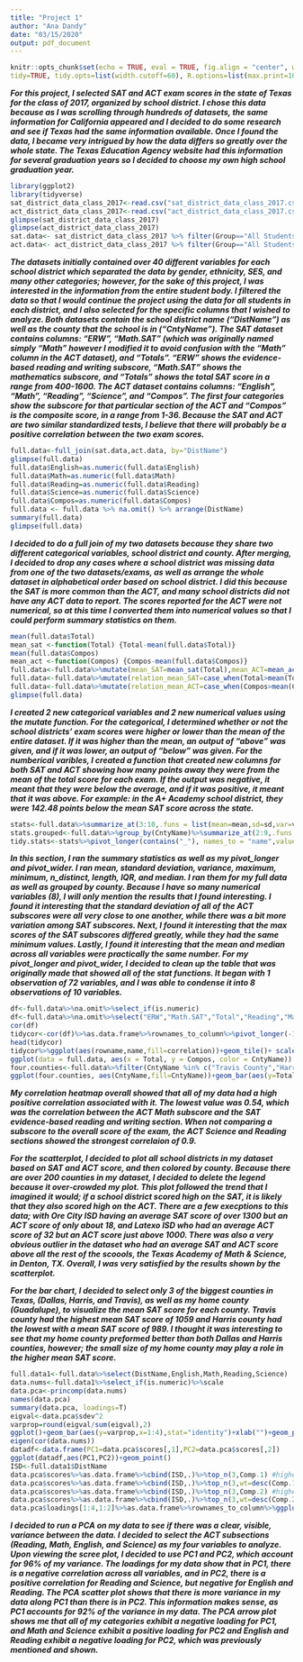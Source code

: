 ```yaml
---
title: "Project 1"
author: "Ana Dandy"
date: "03/15/2020"
output: pdf_document
---
```


```r
knitr::opts_chunk$set(echo = TRUE, eval = TRUE, fig.align = "center", warning = F, message = F,
tidy=TRUE, tidy.opts=list(width.cutoff=60), R.options=list(max.print=100))
```


_**For this project, I selected SAT and ACT exam scores in the state of Texas for the class of 2017, organized by school district. I chose this data because as I was scrolling through hundreds of datasets, the same information for California appeared and I decided to do some research and see if Texas had the same information available. Once I found the data, I became very intrigued by how the data differs so greatly over the whole state. The Texas Education Agency website had this information for several graduation years so I decided to choose my own high school graduation year. **_


```r
library(ggplot2)
library(tidyverse)
sat_district_data_class_2017<-read.csv("sat_district_data_class_2017.csv")
act_district_data_class_2017<-read.csv("act_district_data_class_2017.csv")
glimpse(sat_district_data_class_2017)
glimpse(act_district_data_class_2017)
sat.data<- sat_district_data_class_2017 %>% filter(Group=="All Students") %>% select(DistName, CntyName, ERW, Math, Total, "Math.SAT"=Math)%>%glimpse()
act.data<- act_district_data_class_2017 %>% filter(Group=="All Students")%>%separate(English,into = c("del", "English"), sep=1) %>%separate(Math,into = c("del", "Math"), sep=1)%>%separate(Reading,into = c("del", "Reading"), sep=1) %>%separate(Science,into = c("del", "Science"), sep=1)%>%separate(Compos,into = c("del", "Compos"), sep=1) %>%select(DistName, English, Math, Reading, Science, Compos)%>%glimpse()
```

_**The datasets initially contained over 40 different variables for each school district which separated the data by gender, ethnicity, SES, and many other categories; however, for the sake of this project, I was interested in the information from the entire student body. I filtered the data so that I would continue the project using the data for all students in each district, and I also selected for the specific columns that I wished to analyze. Both datasets contain the school district name (“DistName”) as well as the county that the school is in (“CntyName”). The SAT dataset contains columns: “ERW”, “Math.SAT” (which was originally named simply “Math” however I modified it to avoid confusion with the “Math” column in the ACT dataset), and “Totals”. “ERW” shows the evidence-based reading and writing subscore, “Math.SAT” shows the mathematics subscore, and “Totals” shows the total SAT score in a range from 400-1600. The ACT dataset contains columns: “English”, “Math”, “Reading”, “Science”, and “Compos”. The first four categories show the subscore for that particular section of the ACT and “Compos” is the composite score, in a range from 1-36. Because the SAT and ACT are two similar standardized tests, I believe that there will probably be a positive correlation between the two exam scores.**_


```r
full.data<-full_join(sat.data,act.data, by="DistName")
glimpse(full.data)
full.data$English=as.numeric(full.data$English)
full.data$Math=as.numeric(full.data$Math)
full.data$Reading=as.numeric(full.data$Reading)
full.data$Science=as.numeric(full.data$Science)
full.data$Compos=as.numeric(full.data$Compos)
full.data <- full.data %>% na.omit() %>% arrange(DistName)
summary(full.data)
glimpse(full.data)
```

_**I decided to do a full join of my two datasets because they share two different categorical variables, school district and county. After merging, I decided to drop any cases where a school district was missing data from one of the two datasets/exams, as well as arrange the whole dataset in alphabetical order based on school district. I did this because the SAT is more common than the ACT, and many school districts did not have any ACT data to report. The scores reported for the ACT were not numerical, so at this time I converted them into numerical values so that I could perform summary statistics on them.**_


```r
mean(full.data$Total)
mean_sat <-function(Total) {Total-mean(full.data$Total)}
mean(full.data$Compos)
mean_act <-function(Compos) {Compos-mean(full.data$Compos)}
full.data<-full.data%>%mutate(mean_SAT=mean_sat(Total),mean_ACT=mean_act(Compos))
full.data<-full.data%>%mutate(relation_mean_SAT=case_when(Total>mean(Total)~"above",Total<mean(Total)~"below"))
full.data<-full.data%>%mutate(relation_mean_ACT=case_when(Compos>mean(Compos)~"above",Compos<mean(Compos)~"below"))
glimpse(full.data)
```

_**I created 2 new categorical variables and 2 new numerical values using the mutate function. For the categorical, I determined whether or not the school districts' exam scores were higher or lower than the mean of the entire dataset. If it was higher than the mean, an output of "above" was given, and if it was lower, an output of "below" was given. For the numberical varibles, I created a function that created new columns for both SAT and ACT showing how many points away they were from the mean of the total score for each exam. If the output was negative, it meant that they were below the average, and if it was positive, it meant that it was above. For example: in the A+ Academy school district, they were 142.48 points below the mean SAT score across the state.**_


```r
stats<-full.data%>%summarize_at(3:10,.funs = list(mean=mean,sd=sd,var=var,max=max,min=min,n.distinct=n_distinct,length=length,IQR=IQR,median=median))
stats.grouped<-full.data%>%group_by(CntyName)%>%summarize_at(2:9,.funs = list(mean=mean,sd=sd,var=var,max=max,min=min,n.distinct=n_distinct,length=length,median=median))
tidy.stats<-stats%>%pivot_longer(contains("_"), names_to = "name",values_to = "value")%>%separate(name, c("name","function"),sep="_")%>%pivot_wider(names_from = "function",values_from = "value")%>%glimpse()
```

_**In this section, I ran the summary statistics as well as my pivot_longer and pivot_wider. I ran mean, standard deviation, variance, maximum, minimum, n_distinct, length, IQR, and median. I ran them for my full data as well as grouped by county. Because I have so many numerical variables (8), I will only mention the results that I found interesting. I found it interesting that the standard deviation of all of the ACT subscores were all very close to one another, while there was a bit more variation among SAT subscores. Next, I found it interesting that the max scores of the SAT subscores differed greatly, while they had the same minimum values. Lastly, I found it interesting that the mean and median across all variables were practically the same number. For my pivot_longer and pivot_wider, I decided to clean up the table that was originally made that showed all of the stat functions. It began with 1 observation of 72 variables, and I was able to condense it into 8 observations of 10 variables.**_

```r
df<-full.data%>%na.omit%>%select_if(is.numeric)
df<-full.data%>%na.omit%>%select("ERW","Math.SAT","Total","Reading","Math","English","Science","Compos")
cor(df)
tidycor<-cor(df)%>%as.data.frame%>%rownames_to_column%>%pivot_longer(-1,names_to="name",values_to="correlation")
head(tidycor)
tidycor%>%ggplot(aes(rowname,name,fill=correlation))+geom_tile()+ scale_fill_gradient2(low="red",mid="white",high="blue")+ geom_text(aes(label=round(correlation,2)),color = "black", size = 4)+ theme(axis.text.x = element_text(angle = 90, hjust = 1))+ coord_fixed()+xlab("")+ylab("")+ggtitle("Correlation Heatmap of SAT & ACT Scores")
ggplot(data = full.data, aes(x = Total, y = Compos, color = CntyName)) + geom_point(size = 4) + theme(legend.position = "none")+xlab("SAT Score")+ylab("ACT Score")+ggtitle("SAT & ACT Score of All ISDs in Texas Colored by County")
four.counties<-full.data%>%filter(CntyName %in% c("Travis County","Harris County","Dallas County","Guadalupe County"))%>%select(CntyName,Total)
ggplot(four.counties, aes(CntyName,fill=CntyName))+geom_bar(aes(y=Total),stat="summary",fun.y="mean")+scale_y_continuous(breaks=seq(0, 1600, 100))+geom_errorbar(aes(y=Total),stat="summary",width=0.5)+ylab("Mean SAT Score")+ggtitle("Mean SAT Score for Four Counties in Texas")+scale_fill_brewer(palette = "BuPu")+xlab("County")
```
_**My correlation heatmap overall showed that all of my data had a high positive correlation associated with it. The lowest value was 0.54, which was the correlation between the ACT Math subscore and the SAT evidence-based reading and writing section. When not comparing a subscore to the overall score of the exam, the ACT Science and Reading sections showed the strongest correlaion of 0.9.**_

_**For the scatterplot, I decided to plot all school districts in my dataset based on SAT and ACT score, and then colored by county. Because there are over 200 counties in my dataset, I decided to delete the legend because it over-crowded my plot. This plot followed the trend that I imagined it would; if a school district scored high on the SAT, it is likely that they also scored high on the ACT. There are a few execptions to this data; with Ore City ISD having an average SAT score of over 1300 but an ACT score of only about 18, and Latexo ISD who had an average ACT score of 32 but an ACT score just above 1000. There was also a very obvious outlier in the dataset who had an average SAT and ACT score above all the rest of the scoools, the Texas Academy of Math & Science, in Denton, TX. Overall, I was very satisfied by the results shown by the scatterplot.**_

_**For the bar chart, I decided to select only 3 of the biggest counties in Texas, (Dallas, Harris, and Travis), as well as my home county (Guadalupe), to visualize the mean SAT score for each county. Travis county had the highest mean SAT score of 1059 and Harris county had the lowest with a mean SAT score of 989. I thought it was interesting to see that my home county preformed better than both Dallas and Harris counties, however; the small size of my home county may play a role in the higher mean SAT score.**_
```r
full.data1<-full.data%>%select(DistName,English,Math,Reading,Science)
data.nums<-full.data1%>%select_if(is.numeric)%>%scale
data.pca<-princomp(data.nums)
names(data.pca)
summary(data.pca, loadings=T)
eigval<-data.pca$sdev^2
varprop=round(eigval/sum(eigval),2)
ggplot()+geom_bar(aes(y=varprop,x=1:4),stat="identity")+xlab("")+geom_path(aes(y=varprop,x=1:4))+geom_text(aes(x=1:4,y=varprop,label=round(varprop,3)),vjust=1,col="white",size=4)+ scale_y_continuous(breaks=seq(0,.8,.2),labels = scales::percent)+ scale_x_continuous(breaks=1:4)
eigen(cor(data.nums))
datadf<-data.frame(PC1=data.pca$scores[,1],PC2=data.pca$scores[,2])
ggplot(datadf,aes(PC1,PC2))+geom_point()
ISD<-full.data1$DistName
data.pca$scores%>%as.data.frame%>%cbind(ISD,.)%>%top_n(3,Comp.1) #highest PC1
data.pca$scores%>%as.data.frame%>%cbind(ISD,.)%>%top_n(3,wt=desc(Comp.1)) #lowest PC1
data.pca$scores%>%as.data.frame%>%cbind(ISD,.)%>%top_n(3,Comp.2) #highest PC2
data.pca$scores%>%as.data.frame%>%cbind(ISD,.)%>%top_n(3,wt=desc(Comp.2)) #lowest PC2
data.pca$loadings[1:4,1:2]%>%as.data.frame%>%rownames_to_column%>%ggplot()+geom_hline(aes(yintercept=0),lty=2)+geom_vline(aes(xintercept=0),lty=2)+ylab("PC2")+xlab("PC1")+geom_segment(aes(x=0,y=0,xend=Comp.1,yend=Comp.2),arrow=arrow(),col="red")+geom_label(aes(x=Comp.1*1.1,y=Comp.2*1.1,label=rowname))
```

_**I decided to run a PCA on my data to see if there was a clear, visible, variance between the data. I decided to select the ACT subsections (Reading, Math, English, and Science) as my four variables to analyze. Upon viewing the scree plot, I decided to use PC1 and PC2, which account for 96% of my variance. The loadings for my data show that in PC1, there is a negative correlation across all variables, and in PC2, there is a positive correlation for Reading and Science, but negative for English and Reading. The PCA scatter plot shows that there is more variance in my data along PC1 than there is in PC2. This information makes sense, as PC1 accounts for 92% of the variance in my data. The PCA arrow plot shows me that all of my categories exhibit a negative loading for PC1, and Math and Science exhibit a positive loading for PC2 and English and Reading exhibit a negative loading for PC2, which was previously mentioned and shown.**_